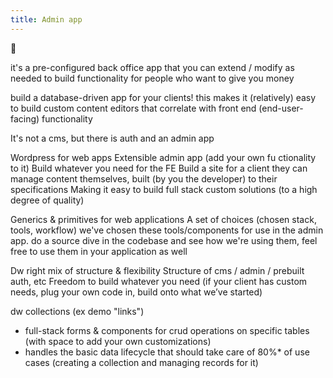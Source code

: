 ```yaml
---
title: Admin app
---
```

🚜

it's a pre-configured back office app that you can extend / modify as needed to build functionality for people who want to give you money

build a database-driven app for your clients! this makes it (relatively) easy to build custom content editors that correlate with front end (end-user-facing) functionality



It's not a cms, but there is auth and an admin app


Wordpress for web apps
Extensible admin app (add your own fu ctionality to it)
Build whatever you need for the FE
Build a site for a client they can manage content themselves, built (by you the developer) to their specifications 
  Making it easy to build full stack custom solutions (to a high degree of quality)



Generics & primitives for web applications
	A set of choices (chosen stack, tools, workflow)
  we've chosen these tools/components for use in the admin app. do a source dive in the codebase and see how we're using them, feel free to use them in your application as well






Dw right mix of structure & flexibility
Structure of cms / admin / prebuilt auth, etc
Freedom to build whatever you need (if your client has custom needs, plug your own code in, build onto what we’ve started)



dw collections (ex demo "links")
- full-stack forms & components for crud operations on specific tables (with space to add your own customizations)
- handles the basic data lifecycle that should take care of 80%* of use cases (creating a collection and managing records for it)